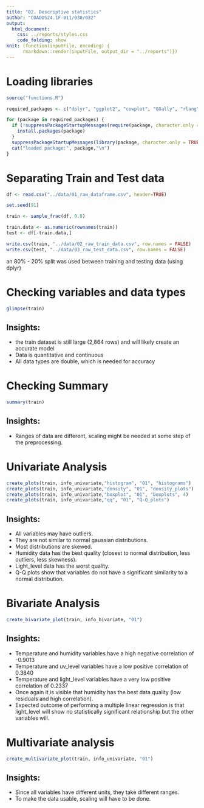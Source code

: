 ---
title: "02. Descriptive statistics"
author: "COADDS24.1F-011/030/032"
output: 
  html_document:
    css: ../reports/styles.css
    code_folding: show
knit: (function(inputFile, encoding) {
      rmarkdown::render(inputFile, output_dir = "../reports")})
---
# Loading libraries
```{r}
source("functions.R")

required_packages <- c("dplyr", "ggplot2", "cowplot", "GGally", "rlang", "corrplot", "RColorBrewer")

for (package in required_packages) {
  if (!suppressPackageStartupMessages(require(package, character.only = TRUE))) {
    install.packages(package)
  }
  suppressPackageStartupMessages(library(package, character.only = TRUE))
  cat("loaded package:", package,"\n")
}
```
# Separating Train and Test data
```{r}
df <- read.csv("../data/01_raw_dataframe.csv", header=TRUE)

set.seed(91)

train <- sample_frac(df, 0.8)

train.data <- as.numeric(rownames(train))
test <- df[-train.data,]

write.csv(train, "../data/02_raw_train_data.csv", row.names = FALSE)
write.csv(test, "../data/03_raw_test_data.csv", row.names = FALSE)
```
an 80% - 20% split was used between training and testing data (using dplyr)

# Checking variables and data types
```{r}
glimpse(train)
```
## Insights:

* the train dataset is still large (2,864 rows) and will likely create an accurate model
* Data is quantitative and continuous
* All data types are double, which is needed for accuracy

# Checking Summary
```{r}
summary(train)
```

## Insights:

* Ranges of data are different, scaling might be needed at some step of the preprocessing.

# Univariate Analysis

```{r, message=FALSE, warning=FALSE}
create_plots(train, info_univariate,"histogram", "01", "histograms")
create_plots(train, info_univariate,"density", "01", "density_plots")
create_plots(train, info_univariate,"boxplot", "01", "boxplots", 4)
create_plots(train, info_univariate,"qq", "01", "Q-Q_plots")
```

## Insights:

* All variables may have outliers.
* They are not similar to normal gaussian distributions.
* Most distributions are skewed.
* Humidity data has the best quality (closest to normal distribution, less outliers, less skewness).
* Light_level data has the worst quality.
* Q-Q plots show that variables do not have a significant similarity to a normal distribution.

# Bivariate Analysis

```{r, message=FALSE, warning=FALSE}
create_bivariate_plot(train, info_bivariate, "01")
```

## Insights:

* Temperature and humidity variables have a high negative correlation of -0.9013
* Temperature and uv_level variables have a low positive correlation of 0.3840
* Temperature and light_level variables have a very low positive correlation of 0.2337
* Once again it is visible that humidity has the best data quality (low residuals and high correlation).
* Expected outcome of performing a multiple linear regression is that light_level will show no statistically significant relationship but the other variables will.

# Multivariate analysis

```{r, message=FALSE, warning=FALSE}
create_multivariate_plot(train, info_univariate, "01")
```

## Insights:

* Since all variables have different units, they take different ranges.
* To make the data usable, scaling will have to be done.


